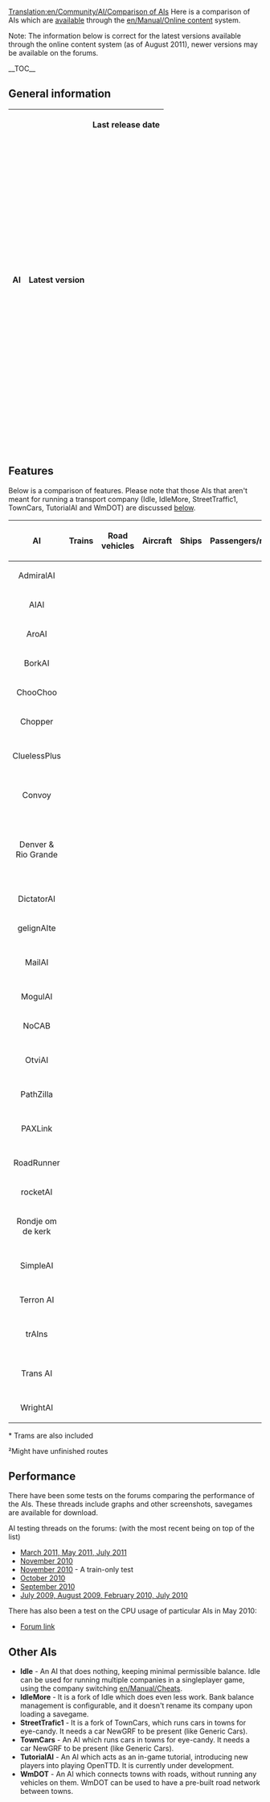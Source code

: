[[Translation:en/Community/AI/Comparison of AIs]]
{{en/Development/Script/Navigation}}
Here is a comparison of AIs which are [http://bananas.openttd.org/en/ai/ available] through the [[en/Manual/Online content]] system.

Note: The information below is correct for the latest versions available through the online content system (as of August 2011), newer versions may be available on the forums.

__TOC__

==General information==
{|border="1"  class="wikitable sortable"
 ! scope="col" | AI
 ! scope="col" class="unsortable"| Latest version 
 ! scope="col" class="unsortable"| Last release date
 {{en/Community/AI/AI general|AdmiralAI|25|August 2010|38057|AdmiralAI-25.tar.gz}}
 {{en/Community/AI/AI general|AIAI|zeta - bananas|November 2010|47298|AIAI-zetabananas.tar.gz}}
 {{en/Community/AI/AI general|AroAI|1.2|April 2011|49496|AroAI-1.2.tar.gz}}
 {{en/Community/AI/AI general|BorkAI|5|September 2011|56448|BorkAI-5.tar.gz}}
 {{en/Community/AI/AI general|ChooChoo|394|March 2011|44225|ChooChoo-394.tar.gz}}
 {{en/Community/AI/AI general|Chopper|10|August 2011|45070|Chopper-10.tar.gz}}
 {{en/Community/AI/AI general|CluelessPlus|29|August 2011|41462|CluelessPlus-29.tar.gz}}
 {{en/Community/AI/AI general|Convoy|11|February 2011|37946|Convoy-11.tar.gz}}
 {{en/Community/AI/AI general|Denver & Rio Grande|1|September 2009|44287|Denver__Rio_Grande-1.tar.gz}}
 {{en/Community/AI/AI general|DictatorAI|105|July 2011|52982|DictatorAI-105.tar.gz}}
 {{en/Community/AI/AI general|gelignAIte|1.1|December 2010|51853|gelignAIte-1.1.tar.gz}}
 {{en/Community/AI/AI general|Idle|1|October 2010|0|Idle-1.tar.gz}}
 {{en/Community/AI/AI general|IdleMore|1|November 2010|0|IdleMore-1.tar.gz}}
 {{en/Community/AI/AI general|MailAI|20110726|July 2011|52478|MailAI-20110726.tar.gz}}
 {{en/Community/AI/AI general|MogulAI|5900|October 2010|44760|MogulAI-5900.tar.gz}}
 {{en/Community/AI/AI general|NoCAB|2.1.3|November 2010|20203|NoCAB-2.1.3.tar.gz}}
 {{en/Community/AI/AI general|OtviAI|396|April 2011|39707|OtviAI-396.tar.gz}}
 {{en/Community/AI/AI general|PathZilla|6|July 2009|38645|PathZilla-6.tar.gz}}
 {{en/Community/AI/AI general|PAXLink|14|February 2010|41518|PAXLink-16.tar.gz}}
 {{en/Community/AI/AI general|RoadRunner|6|November 2010|48281|RoadRunner-6.tar.gz}}
 {{en/Community/AI/AI general|rocketAI|1|November 2009|45561|rocketAI-1.tar.gz}}
 {{en/Community/AI/AI general|Rondje om de kerk|385|January 2011|39756|Rondje_om_de_kerk-385.tar.gz}}
 {{en/Community/AI/AI general|SimpleAI|6|June 2011|44809|SimpleAI-6.tar.gz}}
 {{en/Community/AI/AI general|StreetTraffic1|1|April 2009|0|StreetTraffic1-1.0.tar.gz}}
 {{en/Community/AI/AI general|Terron AI|203|June 2011|54639|Terron_AI-203.tar.gz}}
 {{en/Community/AI/AI general|TownCars|5|March 2011|42393|TownCars-5.tar.gz}}
 {{en/Community/AI/AI general|trAIns|2|April 2010|44725|trAIns-2.tar.gz}}
 {{en/Community/AI/AI general|Trans AI|100307|March 2010|42272|Trans_AI-100307.tar.gz}}
 {{en/Community/AI/AI general|TutorialAI|5|August 2011|55400|TutorialAI-5.tar.gz}}
 {{en/Community/AI/AI general|WmDOT|6|April 2011|53698|WmDOT-6.tar.gz}}
 {{en/Community/AI/AI general|[[en/Development/Script/WrightAI|WrightAI]]|3|February 2009|0|WrightAI-3.tar.gz}}
|}

==Features==
Below is a comparison of features. Please note that those AIs that aren't meant for running a transport company (Idle, IdleMore, StreetTraffic1, TownCars, TutorialAI and WmDOT) are discussed [[en/Community/AI/Comparison of AIs#other-ais|below]].
{|border="1" class="wikitable sortable" style="text-align:center"
 ! scope="col" | AI
 ! scope="col" | Trains
 ! scope="col" | Road vehicles
 ! scope="col" | Aircraft
 ! scope="col" | Ships
 ! scope="col" | Passengers/mail
 ! scope="col" | Freight
 ! scope="col" | Save/load compatibility
 ! scope="col" class="unsortable"| [[en/Manual/NewGRF]] compatibility
 |-
 |<center>AdmiralAI</center>
 |{{en/Yes}}
 |{{en/Yes|Yes*}}
 |{{en/Yes}}
 |{{en/No}}
 |{{en/Yes}}
 |{{en/Yes}}
 |{{en/Yes}}
 |
 |-
 |<center>AIAI</center>
 |{{en/No}}
 |{{en/Yes}}
 |{{en/Yes}}
 |{{en/No}}
 |{{en/Yes}}
 |{{en/Yes}}
 |{{en/No}}
 |
 |-
 |<center>AroAI</center>
 |{{en/No}}
 |{{en/Yes}}
 |{{en/No}}
 |{{en/No}}
 |{{en/Yes}}
 |{{en/No}}
 |{{en/No}}
 |
 |-
 |<center>BorkAI</center>
 |{{en/No}}
 |{{en/Yes}}
 |{{en/No}}
 |{{en/No}}
 |{{en/No}}
 |{{en/Yes}}
 |{{en/Yes}}
 |
 |-
 |<center>ChooChoo</center>
 |{{en/Yes}}
 |{{en/No}}
 |{{en/No}}
 |{{en/No}}
 |{{en/Yes}}
 |{{en/Yes}}
 |{{en/Yes}}
 |
 |-
 |<center>Chopper</center>
 |{{en/No}}
 |{{en/No}}
 |{{en/Yes}}
 |{{en/No}}
 |{{en/Yes}}
 |{{en/Yes}}
 |{{en/Yes}}
 |
 |-
 |<center>CluelessPlus</center>
 |{{en/No}}
 |{{en/Yes}}
 |{{en/Yes}}
 |{{en/No}}
 |{{en/Yes}}
 |{{en/Yes}}
 |{{en/Yes}}
 | Can only use non-articulated road vehicles
 |-
 |<center>Convoy</center>
 |{{en/No}}
 |{{en/Yes}}
 |{{en/No}}
 |{{en/No}}
 |{{en/Yes}}
 |{{en/No}}
 |{{en/No}}
 | No NewGRF road vehicle support
 |-
 |<center>Denver & Rio Grande</center>
 |{{en/Yes}}
 |{{en/No}}
 |{{en/No}}
 |{{en/No}}
 |{{en/No}}
 |{{en/Yes}}
 |{{en/Yes}}
 |[[en/Community/NewGRF/North American Renewal Set|NARS]] is the preferred trainset, works with the [[en/Community/NewGRF/2cc TrainSet]] and the default trainset
 |-
 |<center>DictatorAI</center>
 |{{en/No}}
 |{{en/Yes}}
 |{{en/Yes}}
 |{{en/No}}
 |{{en/Yes}}
 |{{en/Yes}}
 |{{en/Yes}}
 |
 |-
 |<center>gelignAIte</center>
 |{{en/No}}
 |{{en/Yes}}
 |{{en/No}}
 |{{en/No}}
 |{{en/Yes}}
 |{{en/No}}
 |{{en/Yes}}
 |
 |-
 |<center>MailAI</center>
 |{{en/Yes}}
 |{{en/Yes}}
 |{{en/No}}
 |{{en/No}}
 |{{en/Yes}}
 |{{en/No}}
 |{{en/Yes|Yes²}}
 |Problem with Japanese trainset.
 |-
 |<center>MogulAI</center>
 |{{en/No}}
 |{{en/Yes}}
 |{{en/No}}
 |{{en/No}}
 |{{en/No}}
 |{{en/Yes}}
 |{{en/Yes}}
 |
 |-
 |<center>NoCAB</center>
 |{{en/Yes}}
 |{{en/Yes}}
 |{{en/Yes}}
 |{{en/Yes}}
 |{{en/Yes}}
 |{{en/Yes}}
 |{{en/Yes}}
 |
 |-
 |<center>OtviAI</center>
 |{{en/Yes}}
 |{{en/Yes|Yes*}}
 |{{en/No}}
 |{{en/No}}
 |{{en/Yes}}
 |{{en/Yes}}
 |{{en/No}}
 |NewGRF road vehicles may cause problems
 |-
 |<center>PathZilla</center>
 |{{en/No}}
 |{{en/Yes|Yes*}}
 |{{en/No}}
 |{{en/No}}
 |{{en/Yes}}
 |{{en/Yes}}
 |{{en/Yes}}
 |
 |-
 |<center>PAXLink</center>
 |{{en/No}}
 |{{en/Yes}}
 |{{en/Yes}}
 |{{en/No}}
 |{{en/Yes}}
 |{{en/No}}
 |{{en/Yes}}
 | Can only use non-articulated buses 
 |-
 |<center>RoadRunner</center>
 |{{en/No}}
 |{{en/Yes|Yes*}}
 |{{en/No}}
 |{{en/No}}
 |{{en/Yes}}
 |{{en/Yes}}
 |{{en/Yes}}
 |
 |-
 |<center>rocketAI</center>
 |{{en/No}}
 |{{en/Yes}}
 |{{en/No}}
 |{{en/No}}
 |{{en/Yes}}
 |{{en/No}}
 |{{en/No}}
 |
 |-
 |<center>Rondje om de kerk</center>
 |{{en/No}}
 |{{en/Yes}}
 |{{en/No}}
 |{{en/No}}
 |{{en/Yes}}
 |{{en/Yes}}
 |{{en/No}}
 |
 |-
 |<center>SimpleAI</center>
 |{{en/Yes}}
 |{{en/Yes}}
 |{{en/Yes}}
 |{{en/No}}
 |{{en/Yes}}
 |{{en/Yes}}
 |{{en/Yes}}
 |No NewGRF trainset or railway track set support
 |-
 |<center>Terron AI</center>
 |{{en/No}}
 |{{en/Yes}}
 |{{en/Yes}}
 |{{en/Yes}}
 |{{en/Yes}}
 |{{en/Yes}}
 |{{en/Yes}}
 |
 |-
 |<center>trAIns</center>
 |{{en/Yes}}
 |{{en/No}}
 |{{en/No}}
 |{{en/No}}
 |{{en/Yes}}
 |{{en/Yes}}
 |{{en/No}}
 |No support for NewGRF railway track sets
 |-
 |<center>Trans AI</center>
 |{{en/No}}
 |{{en/Yes|Yes*}}
 |{{en/Yes}}
 |{{en/Yes}}
 |{{en/Yes}}
 |{{en/Yes}}
 |{{en/Yes}}
 |No support for industry replacement sets
 |-
 |<center>WrightAI</center>
 |{{en/No}}
 |{{en/No}}
 |{{en/Yes}}
 |{{en/No}}
 |{{en/Yes}}
 |{{en/No}}
 |{{en/No}}
 |
|}

<nowiki>* Trams are also included</nowiki>

²Might have unfinished routes

==Performance==
There have been some tests on the forums comparing the performance of the AIs. These threads include graphs and other screenshots, savegames are available for download.

AI testing threads on the forums: (with the most recent being on top of the list)
* [http://www.tt-forums.net/viewtopic.php?f=65&t=53358 March 2011, May 2011, July 2011]
* [http://www.tt-forums.net/viewtopic.php?f=65&t=51135 November 2010]
* [http://www.tt-forums.net/viewtopic.php?f=65&t=50857 November 2010] - A train-only test
* [http://www.tt-forums.net/viewtopic.php?f=65&t=50552 October 2010]
* [http://www.tt-forums.net/viewtopic.php?f=65&t=49907 September 2010]
* [http://www.tt-forums.net/viewtopic.php?f=65&t=44523 July 2009, August 2009, February 2010, July 2010]
There has also been a test on the CPU usage of particular AIs in May 2010:
* [http://www.tt-forums.net/viewtopic.php?f=65&t=48353 Forum link]

==Other AIs==
* '''Idle''' - An AI that does nothing, keeping minimal permissible balance. Idle can be used for running multiple companies in a singleplayer game, using the company switching [[en/Manual/Cheats]].
* '''IdleMore''' - It is a fork of Idle which does even less work. Bank balance management is configurable, and it doesn't rename its company upon loading a savegame.
* '''StreetTrafic1''' - It is a fork of TownCars, which runs cars in towns for eye-candy. It needs a car NewGRF to be present (like Generic Cars).
* '''TownCars''' - An AI which runs cars in towns for eye-candy. It needs a car NewGRF to be present (like Generic Cars).
* '''TutorialAI''' - An AI which acts as an in-game tutorial, introducing new players into playing OpenTTD. It is currently under development.
* '''WmDOT''' - An AI which connects towns with roads, without running any vehicles on them. WmDOT can be used to have a pre-built road network between towns.